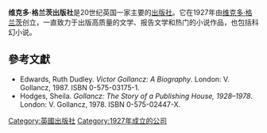 {{Infobox publisher
| image        = 
| parent       = [[Orion_Publishing_Group|Orion Publishing Group]]
| status       = 
| founded      = 1927年
| founder      = [[維克多·格蘭茨|維克多·格蘭茨]]
| successor    = 
| country      = [[英國|英國]]
| headquarters = [[倫敦|倫敦]]
| distribution = 
| keypeople    = 
| publications = [[書|書]]
| topics       = 
| genre        = 科幻，奇幻，恐怖
| imprints     = 
| revenue      = 
| numemployees = 
| nasdaq       = 
| url          = {{URL|http://www.gollancz.co.uk}}
}}
'''维克多·格兰茨出版社'''是20世纪英国一家主要的[[出版社|出版社]]。它在1927年由[[维克多·格兰茨|维克多·格兰茨]]创立，一直致力于出版高质量的文学、报告文学和热门的小说作品，也包括科幻小说。

==參考文獻==
{{refbegin}}
*Edwards, Ruth Dudley. ''Victor Gollancz: A Biography''. London: V. Gollancz, 1987. ISBN 0-575-03175-1.
* Hodges, Sheila. ''Gollancz: The Story of a Publishing House, 1928–1978''. London: V. Gollancz, 1978. ISBN 0-575-02447-X.
{{refend}}

{{Stub}}

[[Category:英國出版社|Category:英國出版社]]
[[Category:1927年成立的公司|Category:1927年成立的公司]]